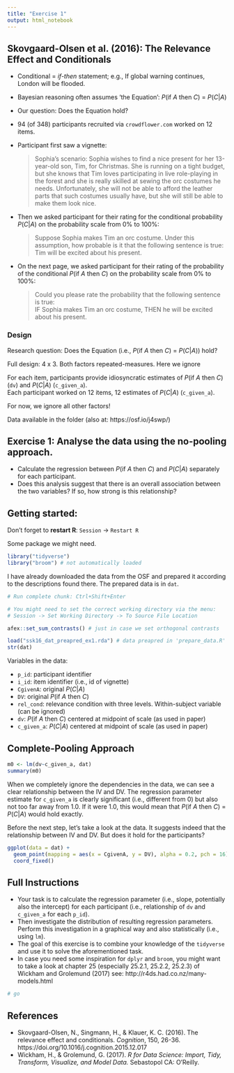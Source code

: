 ```yaml
---
title: "Exercise 1"
output: html_notebook
---
```


## Skovgaard-Olsen et al. (2016): The Relevance Effect and Conditionals

- Conditional = *if-then* statement; e.g., If global warning continues, London will be flooded.
- Bayesian reasoning often assumes 'the Equation': *P*(if *A* then *C*) = *P*(*C*|*A*)
- Our question: Does the Equation hold? 

- 94 (of 348) participants recruited via `crowdflower.com` worked on 12 items.

- Participant first saw a vignette:
  
  > Sophia's scenario: Sophia wishes to find a nice present for her 13-year-old son, Tim, for Christmas. She is running on a tight budget, but she knows that Tim loves participating in live role-playing in the forest and she is really skilled at sewing the orc costumes he needs. Unfortunately, she will not be able to afford the leather parts that such costumes usually have, but she will still be able to make them look nice.

- Then we asked participant for their rating for the conditional probability *P*(*C*|*A*) on the probability scale from 0% to 100%:

  > Suppose Sophia makes Tim an orc costume.
  > Under this assumption, how probable is it that the following sentence is true:   
  > Tim will be excited about his present.

- On the next page, we asked participant for their rating of the probability of the conditional *P*(if *A* then *C*) on the probability scale from 0% to 100%:

  > Could you please rate the probability that the following sentence is true:   
  > IF Sophia makes Tim an orc costume, THEN he will be excited about his present.

### Design

Research question: Does the Equation (i.e., *P*(if *A* then *C*) = *P*(*C*|*A*)) hold? 

Full design: 4 x 3. Both factors repeated-measures. Here we ignore

For each item, participants provide idiosyncratic estimates of *P*(if *A* then *C*) (`dv`) and *P*(*C*|*A*) (`c_given_a`).  
Each participant worked on 12 items, 12 estimates of *P*(*C*|*A*) (`c_given_a`).

For now, we ignore all other factors!

Data available in the folder (also at: https://osf.io/j4swp/)

## Exercise 1: Analyse the data using the no-pooling approach.
- Calculate the regression between *P*(if *A* then *C*) and *P*(*C*|*A*) separately for each participant.
- Does this analysis suggest that there is an overall association between the two variables? If so, how strong is this relationship?

## Getting started:

Don't forget to **restart R**: `Session` -> `Restart R`

Some package we might need.
```r
library("tidyverse")
library("broom") # not automatically loaded
```

I have already downloaded the data from the OSF and prepared it according to the descriptions found there. The prepared data is in `dat`.

```r
# Run complete chunk: Ctrl+Shift+Enter

# You might need to set the correct working directory via the menu: 
# Session -> Set Working Directory -> To Source File Location

afex::set_sum_contrasts() # just in case we set orthogonal contrasts

load("ssk16_dat_preapred_ex1.rda") # data preapred in 'prepare_data.R'
str(dat)

```

Variables in the data:

- `p_id`: participant identifier
- `i_id`: item identifier (i.e., id of vignette)
- `CgivenA`: original *P*(*C*|*A*)
- `DV`: original *P*(if *A* then *C*)
- `rel_cond`: relevance condition with three levels. Within-subject variable (can be ignored)
- `dv`: *P*(if *A* then *C*) centered at midpoint of scale (as used in paper)
- `c_given_a`: *P*(*C*|*A*) centered at midpoint of scale (as used in paper)

## Complete-Pooling Approach

```r
m0 <- lm(dv~c_given_a, dat)
summary(m0)
```

When we completely ignore the dependencies in the data, we can see a clear relationship between the IV and DV. The regression parameter estimate for `c_given_a` is clearly significant (i.e., different from 0) but also not too far away from 1.0. If it were 1.0, this would mean that *P*(if *A* then *C*) = *P*(*C*|*A*) would hold exactly.

Before the next step, let's take a look at the data. It suggests indeed that the relationship between IV and DV. But does it hold for the participants?

```r
ggplot(data = dat) + 
  geom_point(mapping = aes(x = CgivenA, y = DV), alpha = 0.2, pch = 16) + 
  coord_fixed()
```


## Full Instructions  

- Your task is to calculate the regression parameter (i.e., slope, potentially also the intercept) for each participant (i.e., relationship of `dv` and `c_given_a` for each `p_id`).
- Then investigate the distribution of resulting regression parameters. Perform this investigation in a graphical way and also statistically (i.e., using `lm`).
- The goal of this exercise is to combine your knowledge of the `tidyverse` and use it to solve the aforementioned task.
- In case you need some inspiration for `dplyr` and `broom`, you might want to take a look at chapter 25 (especially 25.2.1, 25.2.2, 25.2.3) of Wickham and Grolemund (2017) see: http://r4ds.had.co.nz/many-models.html


```r

# go
```

## References 
- Skovgaard-Olsen, N., Singmann, H., & Klauer, K. C. (2016). The relevance effect and conditionals. *Cognition*, 150, 26-36. https://doi.org/10.1016/j.cognition.2015.12.017
- Wickham, H., & Grolemund, G. (2017). *R for Data Science: Import, Tidy, Transform, Visualize, and Model Data.* Sebastopol  CA: O'Reilly.

